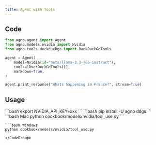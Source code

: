 ```yaml
---
title: Agent with Tools
---
```


## Code

```python cookbook/models/nvidia/tool_use.py
from agno.agent import Agent
from agno.models.nvidia import Nvidia
from agno.tools.duckduckgo import DuckDuckGoTools

agent = Agent(
    model=Nvidia(id="meta/llama-3.3-70b-instruct"),
    tools=[DuckDuckGoTools()],
    markdown=True,
)

agent.print_response("Whats happening in France?", stream=True)

```

## Usage

<Steps>
  <Snippet file="create-venv-step.mdx" />

  <Step title="Set your API key">
    ```bash
    export NVIDIA_API_KEY=xxx
    ```
  </Step>

  <Step title="Install libraries">
    ```bash
    pip install -U agno ddgs
    ```
  </Step>

  <Step title="Run Agent">
    <CodeGroup>
    ```bash Mac
    python cookbook/models/nvidia/tool_use.py
    ```

    ```bash Windows
    python cookbook/models/nvidia/tool_use.py
    ```
    </CodeGroup>
  </Step>
</Steps>
